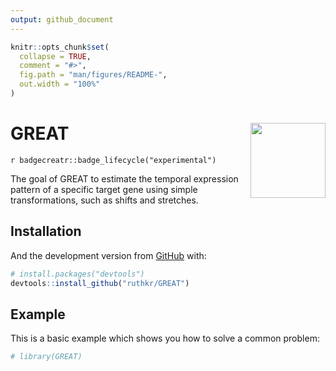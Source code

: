 ```yaml
---
output: github_document
---
```


<!-- README.md is generated from README.Rmd. Please edit that file -->

```r
knitr::opts_chunk$set(
  collapse = TRUE,
  comment = "#>",
  fig.path = "man/figures/README-",
  out.width = "100%"
)
```

# GREAT <img src="man/figures/logo.png" align="right" width="120"/>

<!-- badges: start -->
`r badgecreatr::badge_lifecycle("experimental")`
<!-- badges: end -->

The goal of GREAT to estimate the temporal expression pattern of a specific target gene using simple transformations, such as shifts and stretches. 

## Installation

<!--
You can install the released version of GREAT from [CRAN](https://CRAN.R-project.org) with:

``` r
install.packages("GREAT")
```
-->

And the development version from [GitHub](https://github.com/) with:

``` r
# install.packages("devtools")
devtools::install_github("ruthkr/GREAT")
```
## Example

This is a basic example which shows you how to solve a common problem:

```r
# library(GREAT)
```
